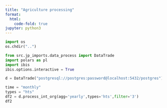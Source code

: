 ```yaml
---
title: "Agriculture processing"
format:
  html:
    code-fold: true
jupyter: python3
---
```


```python
import os
os.chdir("..")
```

```python
from src.jp_imports.data_process import DataTrade
import polars as pl
import ibis
ibis.options.interactive = True
```
```python
d = DataTrade("postgresql://postgres:password@localhost:5432/postgres")
```

```python
time = "monthly"
types = "hts"
df2 = d.process_int_org(agg='yearly',types='hts',filter='3')
df2
```